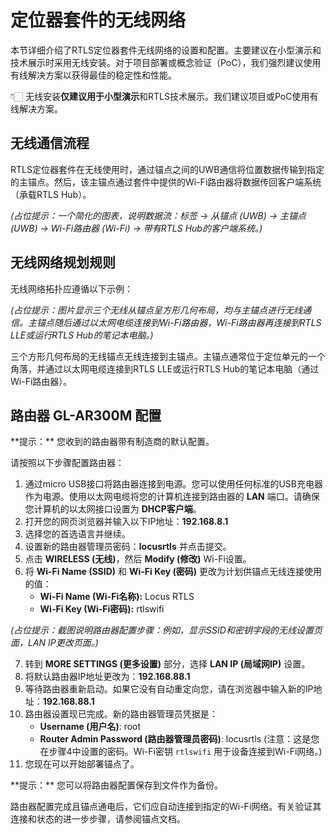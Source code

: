 
# 定位器套件的无线网络

本节详细介绍了RTLS定位器套件无线网络的设置和配置。主要建议在小型演示和技术展示时采用无线安装。对于项目部署或概念验证（PoC），我们强烈建议使用有线解决方案以获得最佳的稳定性和性能。

👇🏻 无线安装**仅建议用于小型演示**和RTLS技术展示。我们建议项目或PoC使用有线解决方案。

## 无线通信流程
RTLS定位器套件在无线使用时，通过锚点之间的UWB通信将位置数据传输到指定的主锚点。然后，该主锚点通过套件中提供的Wi-Fi路由器将数据传回客户端系统（承载RTLS Hub）。

*(占位提示：一个简化的图表，说明数据流：标签 -> 从锚点 (UWB) -> 主锚点 (UWB) -> Wi-Fi路由器 (Wi-Fi) -> 带有RTLS Hub的客户端系统。)*

## 无线网络规划规则
无线网络拓扑应遵循以下示例：

*(占位提示：图片显示三个无线从锚点呈方形几何布局，均与主锚点进行无线通信。主锚点随后通过以太网电缆连接到Wi-Fi路由器，Wi-Fi路由器再连接到RTLS LLE或运行RTLS Hub的笔记本电脑。)*

三个方形几何布局的无线锚点无线连接到主锚点。主锚点通常位于定位单元的一个角落，并通过以太网电缆连接到RTLS LLE或运行RTLS Hub的笔记本电脑（通过Wi-Fi路由器）。

## 路由器 GL-AR300M 配置

<Callout emoji="ℹ️" type="info">
 **提示：** 您收到的路由器带有制造商的默认配置。
</Callout>

请按照以下步骤配置路由器：
1. 通过micro USB接口将路由器连接到电源。您可以使用任何标准的USB充电器作为电源。使用以太网电缆将您的计算机连接到路由器的 **LAN** 端口。请确保您计算机的以太网接口设置为 **DHCP客户端**。
2. 打开您的网页浏览器并输入以下IP地址：**192.168.8.1**
3. 选择您的首选语言并继续。
4. 设置新的路由器管理员密码：**locusrtls** 并点击提交。
5. 点击 **WIRELESS (无线)**，然后 **Modify (修改)** Wi-Fi设置。
6. 将 **Wi-Fi Name (SSID)** 和 **Wi-Fi Key (密码)** 更改为计划供锚点无线连接使用的值：
    - **Wi-Fi Name (Wi-Fi名称):** Locus RTLS
    - **Wi-Fi Key (Wi-Fi密码):** rtlswifi

*(占位提示：截图说明路由器配置步骤：例如，显示SSID和密钥字段的无线设置页面，LAN IP更改页面。)*

7. 转到 **MORE SETTINGS (更多设置)** 部分，选择 **LAN IP (局域网IP)** 设置。
8. 将默认路由器IP地址更改为：**192.168.88.1**
9. 等待路由器重新启动。如果它没有自动重定向您，请在浏览器中输入新的IP地址：**192.168.88.1**
10. 路由器设置现已完成。新的路由器管理员凭据是：
    - **Username (用户名)**: root
    - **Router Admin Password (路由器管理员密码)**: locusrtls (注意：这是您在步骤4中设置的密码。Wi-Fi密钥 `rtlswifi` 用于设备连接到Wi-Fi网络。)
11. 您现在可以开始部署锚点了。
    
<Callout emoji="ℹ️" type="info">
 **提示：** 您可以将路由器配置保存到文件作为备份。
</Callout>

路由器配置完成且锚点通电后，它们应自动连接到指定的Wi-Fi网络。有关验证其连接和状态的进一步步骤，请参阅锚点文档。